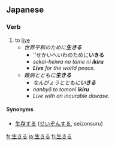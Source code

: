 ==Japanese==
{{ja-kanjitab|生}}
===Verb===
{{ja-verb|kk|tr=intrans|type=2|hira=いきる|rom=ikiru}}

# to [[live]]
#*''世界平和のために'''生きる'''''
#**''せかいへいわのために'''いきる'''
#**''sekai-heiwa no tame ni '''ikiru'''''
#**'''''Live''' for the world peace.''
#*''難病とともに'''生きる'''''
#**''なんびょうとともに'''いきる'''''
#**''nanbyō to tomoni '''ikiru'''''
#**''Live with an incurable disease.''
{{ja-ichi|生き|いき|iki}}
====Synonyms====
* [[生存する]] ([[せいぞんする]], seizonsuru)

[[fr:生きる]]
[[ja:生きる]]
[[fi:生きる]]